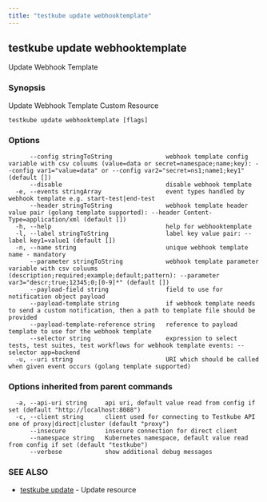 ```yaml
---
title: "testkube update webhooktemplate"
---
```

<head>
  <meta name="docsearch:indexPrefix" content="reference-doc" />
</head>

## testkube update webhooktemplate

Update Webhook Template

### Synopsis

Update Webhook Template Custom Resource

```
testkube update webhooktemplate [flags]
```

### Options

```
      --config stringToString               webhook template config variable with csv coluums (value=data or secret=namespace;name;key): --config var1="value=data" or --config var2="secret=ns1;name1;key1" (default [])
      --disable                             disable webhook template
  -e, --events stringArray                  event types handled by webhook template e.g. start-test|end-test
      --header stringToString               webhook template header value pair (golang template supported): --header Content-Type=application/xml (default [])
  -h, --help                                help for webhooktemplate
  -l, --label stringToString                label key value pair: --label key1=value1 (default [])
  -n, --name string                         unique webhook template name - mandatory
      --parameter stringToString            webhook template parameter variable with csv coluums (description;required;example;default;pattern): --parameter var3="descr;true;12345;0;[0-9]*" (default [])
      --payload-field string                field to use for notification object payload
      --payload-template string             if webhook template needs to send a custom notification, then a path to template file should be provided
      --payload-template-reference string   reference to payload template to use for the webhook template
      --selector string                     expression to select tests, test suites, test workflows for webhook template events: --selector app=backend
  -u, --uri string                          URI which should be called when given event occurs (golang template supported)
```

### Options inherited from parent commands

```
  -a, --api-uri string     api uri, default value read from config if set (default "http://localhost:8088")
  -c, --client string      client used for connecting to Testkube API one of proxy|direct|cluster (default "proxy")
      --insecure           insecure connection for direct client
      --namespace string   Kubernetes namespace, default value read from config if set (default "testkube")
      --verbose            show additional debug messages
```

### SEE ALSO

* [testkube update](testkube-update.mdx)	 - Update resource

